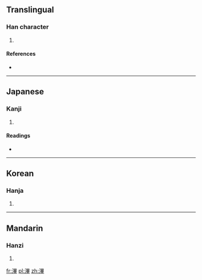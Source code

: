 ==Translingual==

===Han character===
{{Han char|rn=85|rad=水|as=11|sn=14|four=3615<sub>4</sub>|canj=水田廿十 (EWTJ)}}

# {{defn|Han|sort=水11}}

====References====
* {{Han ref|kx=0643.270|dkj=18073|dj=1051.080|hdz=31698.070|uh=6EED|ud=28397|bh=E27D|bd=57981}}

----

==Japanese==

===Kanji===
{{ja-kanji|grade=|rs=水11}}

# {{defn|lang=ja|sort=水11}}

====Readings====
* {{ja-readings|on=[[ひつ]] (hitsu), [[ひち]] (hichi)|kun=[[わく]] (waku)}}

----

==Korean==

===Hanja===
{{ko-hanja|hangeul=필|eumhun=|rv=pil|mr=p'il|y=phil}}

# {{defn|lang=ko|sort=水11}}

----

==Mandarin==

===Hanzi===
{{cmn-hanzi|pin=[[bì]] ([[bi4]])|wg=pi<sup>4</sup>}}

# {{defn|lang=cmn|sort=水11}}

[[fr:滭]]
[[pl:滭]]
[[zh:滭]]